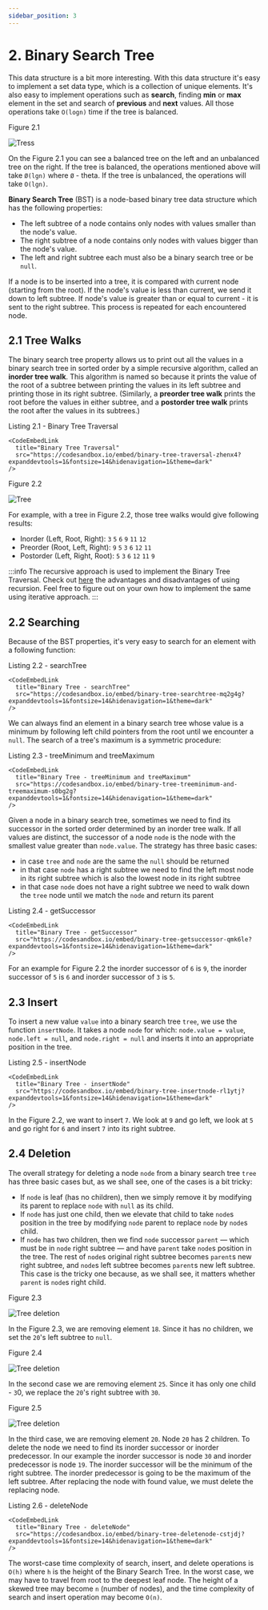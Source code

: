 ```yaml
---
sidebar_position: 3
---
```


# 2. Binary Search Tree

This data structure is a bit more interesting. With this data structure it's easy to implement a set data type, which is a collection of unique elements. It's also easy to implement operations such as **search**, finding **min** or **max** element in the set and search of **previous** and **next** values. All those operations take `O(logn)` time if the tree is balanced.

Figure 2.1

![Tress](img/trees.jpg)

On the Figure 2.1 you can see a balanced tree on the left and an unbalanced tree on the right. If the tree is balanced, the operations mentioned above will take `Ø(lgn)` where `Ø` - theta. If the tree is unbalanced, the operations will take `O(lgn)`.

**Binary Search Tree** (BST) is a node-based binary tree data structure which has the following properties:
- The left subtree of a node contains only nodes with values smaller than the node's value.
- The right subtree of a node contains only nodes with values bigger than the node's value.
- The left and right subtree each must also be a binary search tree or be `null`.

If a node is to be inserted into a tree, it is compared with current node (starting from the root). If the node's value is less than current, we send it down to left subtree. If node's value is greater than or equal to current - it is sent to the right subtree. This process is repeated for each encountered node.

## 2.1 Tree Walks

The binary search tree property allows us to print out all the values in a binary search tree in sorted order by a simple recursive algorithm, called an **inorder tree walk**. This algorithm is named so because it prints the value of the root of a subtree between printing the values in its left subtree and printing those in its right subtree. (Similarly, a **preorder tree walk** prints the root before the values in either subtree, and a **postorder tree walk** prints the root after the values in its subtrees.)

Listing 2.1 - Binary Tree Traversal

````mdx-code-block
<CodeEmbedLink
  title="Binary Tree Traversal"
  src="https://codesandbox.io/embed/binary-tree-traversal-zhenx4?expanddevtools=1&fontsize=14&hidenavigation=1&theme=dark"
/>
````

Figure 2.2

![Tree](img/tree1.jpg)

For example, with a tree in Figure 2.2, those tree walks would give following results:
- Inorder (Left, Root, Right): `3` `5` `6` `9` `11` `12`
- Preorder (Root, Left, Right): `9` `5` `3` `6` `12` `11`
- Postorder (Left, Right, Root): `5` `3` `6` `12` `11` `9`

:::info
The recursive approach is used to implement the Binary Tree Traversal. Check out [here](https://www.collegenote.net/curriculum/data-structures-and-algorithms/41/454/) the advantages and disadvantages of using recursion. Feel free to figure out on your own how to implement the same using iterative approach.
:::

## 2.2 Searching

Because of the BST properties, it's very easy to search for an element with a following function:

Listing 2.2 - searchTree

````mdx-code-block
<CodeEmbedLink
  title="Binary Tree - searchTree"
  src="https://codesandbox.io/embed/binary-tree-searchtree-mq2g4g?expanddevtools=1&fontsize=14&hidenavigation=1&theme=dark"
/>
````

We can always find an element in a binary search tree whose value is a minimum by following left child pointers from the root until we encounter a `null`. The search of a tree's maximum is a symmetric procedure:

Listing 2.3 - treeMinimum and treeMaximum

````mdx-code-block
<CodeEmbedLink
  title="Binary Tree - treeMinimum and treeMaximum"
  src="https://codesandbox.io/embed/binary-tree-treeminimum-and-treemaximum-s0bg2g?expanddevtools=1&fontsize=14&hidenavigation=1&theme=dark"
/>
````

Given a node in a binary search tree, sometimes we need to find its successor in the sorted order determined by an inorder tree walk. If all values are distinct, the successor of a node `node` is the node with the smallest value greater than `node.value`. The strategy has three basic cases:
- in case `tree` and `node` are the same the `null` should be returned
- in that case `node` has a right subtree we need to find the left most node in its right subtree which is also the lowest node in its right subtree
- in that case `node` does not have a right subtree we need to walk down the `tree` node until we match the `node` and return its parent

Listing 2.4 - getSuccessor

````mdx-code-block
<CodeEmbedLink
  title="Binary Tree - getSuccessor"
  src="https://codesandbox.io/embed/binary-tree-getsuccessor-qmk6le?expanddevtools=1&fontsize=14&hidenavigation=1&theme=dark"
/>
````

For an example for Figure 2.2 the inorder successor of `6` is `9`, the inorder successor of `5` is `6` and inorder successor of `3` is `5`.

## 2.3 Insert

To insert a new value `value` into a binary search tree `tree`, we use the function `insertNode`. It takes a node `node` for which: `node.value = value`, `node.left = null`, and `node.right = null` and inserts it into an appropriate position in the tree.

Listing 2.5 - insertNode

````mdx-code-block
<CodeEmbedLink
  title="Binary Tree - insertNode"
  src="https://codesandbox.io/embed/binary-tree-insertnode-rl1ytj?expanddevtools=1&fontsize=14&hidenavigation=1&theme=dark"
/>
````

In the Figure 2.2, we want to insert `7`. We look at `9` and go left, we look at `5` and go right for `6` and insert `7` into its right subtree.

## 2.4 Deletion

The overall strategy for deleting a node `node` from a binary search tree `tree` has three basic cases but, as we shall see, one of the cases is a bit tricky:
- If `node` is leaf (has no children), then we simply remove it by modifying its parent to replace `node` with `null` as its child.
- If `node` has just one child, then we elevate that child to take `node`s position in the tree by modifying `node` parent to replace `node` by `node`s child.
- If `node` has two children, then we find `node` successor `parent` — which must be in `node` right subtree — and have `parent` take `node`s position in the tree. The rest of `node`s original right subtree becomes `parent`s new right subtree, and `node`s left subtree becomes `parent`s new left subtree. This case is the tricky one because, as we shall see, it matters whether `parent` is `node`s right child.

Figure 2.3

![Tree deletion](img/node_deletion_from_tree1.jpg)

In the Figure 2.3, we are removing element `18`. Since it has no children, we set the `20`'s left subtree to `null`.

Figure 2.4

![Tree deletion](img/node_deletion_from_tree2.jpg)

In the second case we are removing element `25`. Since it has only one child - `3`0, we replace the `20`'s right subtree with `30`.

Figure 2.5

![Tree deletion](img/node_deletion_from_tree3.jpg)

In the third case, we are removing element `20`. Node `20` has 2 children. To delete the node we need to find its inorder successor or inorder predecessor. In our example the inorder successor is node `30` and inorder predecessor is node `19`. The inorder successor will be the minimum of the right subtree. The inorder predecessor is going to be the maximum of the left subtree. After replacing the node with found value, we must delete the replacing node.

Listing 2.6 - deleteNode

````mdx-code-block
<CodeEmbedLink
  title="Binary Tree - deleteNode"
  src="https://codesandbox.io/embed/binary-tree-deletenode-cstjdj?expanddevtools=1&fontsize=14&hidenavigation=1&theme=dark"
/>
````

The worst-case time complexity of search, insert, and delete operations is `O(h)` where `h` is the height of the Binary Search Tree. In the worst case, we may have to travel from root to the deepest leaf node. The height of a skewed tree may become `n` (number of nodes), and the time complexity of search and insert operation may become `O(n)`.
